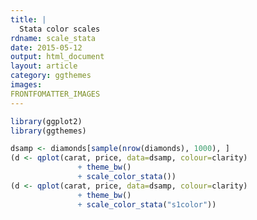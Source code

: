 ```yaml
---
title: |
  Stata color scales
rdname: scale_stata
date: 2015-05-12
output: html_document
layout: article
category: ggthemes
images:
FRONTFOMATTER_IMAGES
---
```


```r
library(ggplot2)
library(ggthemes)
```

```r
dsamp <- diamonds[sample(nrow(diamonds), 1000), ]
(d <- qplot(carat, price, data=dsamp, colour=clarity)
               + theme_bw()
               + scale_color_stata())
(d <- qplot(carat, price, data=dsamp, colour=clarity)
               + theme_bw()
               + scale_color_stata("s1color"))



```
